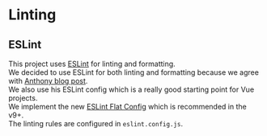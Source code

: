 
<Meta title="Docs/Linting" />

# Linting

## ESLint

This project uses [ESLint](https://eslint.org/) for linting and formatting.<br />
We decided to use ESLint for both linting and formatting because we agree with [Anthony blog post](https://antfu.me/posts/why-not-prettier).<br />
We also use his ESLint config which is a really good starting point for Vue projects.<br />
We implement the new [ESLint Flat Config](https://eslint.org/docs/latest/use/configure/configuration-files) which is recommended in the v9+.<br />
The linting rules are configured in `eslint.config.js`.